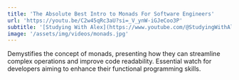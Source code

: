 ```yaml
---
title: 'The Absolute Best Intro to Monads For Software Engineers'
url: 'https://youtu.be/C2w45qRc3aU?si=_V_ynW-iGJeCoo3P'
subtitle: '[Studying With Alex](https://www.youtube.com/@StudyingWithAlex)'
image: '/assets/img/videos/monads.jpg'
---
```


Demystifies the concept of monads, presenting how they can streamline complex operations and improve code readability. Essential watch for developers aiming to enhance their functional programming skills.

